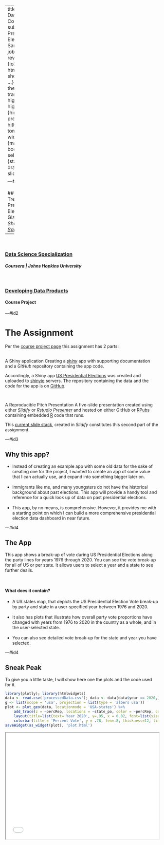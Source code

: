 ---
title       : Developing Data Products Course Project
subtitle    : US Presidential Elections
author      : Sangeeta Shah
job         : 
framework   : revealjs        # {io2012, html5slides, shower, dzslides, ...}
revealjs    :
    theme: night
    transition: convex
highlighter : highlight.js  # {highlight.js, prettify, highlight}
hitheme     : tomorrow      # 
widgets     : []            # {mathjax, quiz, bootstrap}
mode        : selfcontained # {standalone, draft}
knit        : slidify::knit2slides  


---#id1  

<link rel="preconnect" href="https://fonts.googleapis.com">
<link rel="preconnect" href="https://fonts.gstatic.com" crossorigin>
<link href="https://fonts.googleapis.com/css2?family=Kalam:wght@400;700&display=swap" rel="stylesheet">  

<style>
.reveal h1, .reveal h2, .reveal h3, .reveal h4, .reveal h5, .reveal h6 { 
    font-size: 2.4em; color: #bbb; padding-bottom: 10px;font-family: 'Kalam'; } 
.reveal h1 { padding-bottom: 0; }
.reveal h1, .reveal h2 { font-size: 1.8em; color:#fff }
.reveal h3 { font-size: 1.4em; padding-bottom: 5px; }
.reveal h4 { font-size: 1.2em; }
.reveal h5 { font-size: 1em; }
.reveal h6 { font-size: .8em; }
.reveal ul, .reveal p { font-size: .8em; }
.reveal pre { width: 95%; font-size: .45em; margin: 15px 0;}
.reveal span.paraHeader { color: #17d; display: block; margin-bottom: 7px; font-family: 'Kalam'; font-size: 1.3em;}
#id2, #id3, #id4 { text-align: left; color: #bbb; }
#id3 h2, #id4 h4 { color: #17d; }
#id4 h4 { margin-bottom: 0; }
</style>


## Party Voting Trends in US Presidential Elections At a Glance
### A _Shiny App_ By [_Sangeeta Shah_](https://www.linkedin.com/in/sangeetashah)  
&nbsp;  
--------------------  
&nbsp;  

### [Data Science Specialization](https://www.coursera.org/specializations/jhu-data-science)
##### Coursera | Johns Hopkins University  
&nbsp;  

### [Developing Data Products](https://www.coursera.org/learn/data-products/home/welcome)  
#### Course Project   



---#id2

# The Assignment 

Per the [course project page](https://www.coursera.org/learn/data-products/peer/tMYrn/course-project-shiny-application-and-reproducible-pitch)
this assignment has 2 parts:  
&nbsp;  

<span class="paraHeader">A Shiny application</span> Creating a 
[_shiny_](https://shiny.rstudio.com/) app with supporting documentation and a 
_GitHub_ repository containing the app code.  

Accordingly, a Shiny app [US Presidential Elections](https://shahstewart.shinyapps.io/US_PresidentialElections/) 
was created and uploaded to [shinyio](https://www.shinyapps.io/) servers. The repository containing the data and 
the code for the app is on [GitHub](https://github.com/shahstewart/Shiny1-USElections).  

&nbsp;  

<span class="paraHeader">A Reproducible Pitch Presentation</span> A five-slide presentation created using either 
[_Slidify_](https://github.com/ramnathv/slidify)
or [_Rstudio Presenter_](https://support.rstudio.com/hc/en-us/articles/200486468-Authoring-R-Presentations)
and hosted on either GitHub or [RPubs](https://rpubs.com/shahstewart)
containing embedded [R](https://www.r-project.org/) code that runs.  
  
This [current slide stack](https://rpubs.com/shahstewart/USPresElAppPitch), created in _Slidify_ constitutes 
this second part of the assignment.


---#id3

## Why this app?

- Instead of creating an example app with some old data for the sake of creating one for the project,
  I wanted to create an app of some value that I can actually use, and expand into something bigger later on.  
&nbsp;  
- Immigrants like me, and many youngsters do not have the historical background about past elections.
  This app will provide a handy tool and reference for a quick look up of data on past presidential elections.  
&nbsp;  
- This app, by no means, is comprehensive. However, it provides me with a starting point on which I can
  build a more comprehensive presidential election data dashboard in near future.


---#id4  

## The App  
This app shows a break-up of vote during US Presidential Elections along the party lines for years 1976 through 2020.
You can see the vote break-up for all of US or per state. It allows users to select a year and a state to see 
further deails.

&nbsp;  

#### What does it contain?
- A US states map, that depicts the US Presidential Election Vote break-up by party and 
  state in a user-specified year between 1976 and 2020.  
&nbsp;  
- It also has plots that illustrate how overall party vote proportions have changed with years 
  from 1976 to 2020 in the country as a whole, and in the user-selected state.  
&nbsp;  
- You can also see detailed vote break-up for the state and year you have selected.


---#id4

## Sneak Peak
To give you a little taste, I will show here one the plots and the code used for it. 

```r
library(plotly); library(htmlwidgets)
data <- read.csv('processedData.csv'); data <- data[data$year == 2020,]
g <- list(scope = 'usa', projection = list(type = 'albers usa'))
plot <- plot_geo(data, locationmode = 'USA-states') %>% 
    add_trace(z = ~percRep, locations = ~state_po, color = ~percRep, colorscale = 'Bluered',text = ~hover, hoverinfo = 'text') %>%
    layout(title=list(text='Year 2020', y=.95, x = 0.02, font=list(size=24, family='Open Sans')), geo = g) %>%
    colorbar(title = 'Percent Vote', y = .78, len=.8, thickness=12, limits = c(0, 100), tickvals = c(10, 90), ticktext = c('90+% \nDem', '90+% \nRep'))
saveWidget(as_widget(plot), 'plot.html')
```
<iframe src="plot.html" width=100% height=350></iframe>




